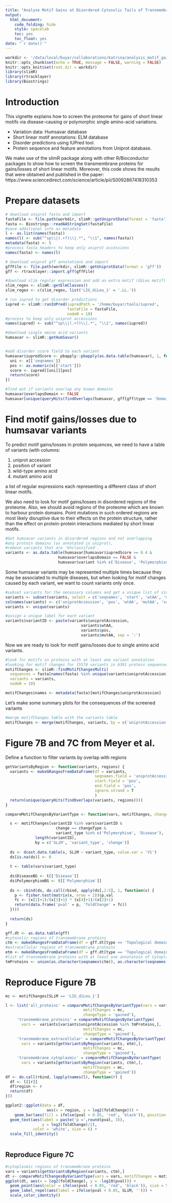 ```yaml
---
title: "Analyse Motif Gains at Disordered Cytosolic Tails of Transmembrane Proteins using Humsavar variants"
output:
  html_document:
    code_folding: hide
    style: spacelab
    toc: yes
    toc_float: yes
date: "`r date()`"
---
```


```r
workdir <- '/data/local/buyar/collaborations/katrina/analysis_motif_gains_TM_proteins'
knitr::opts_chunk$set(echo = TRUE, message = FALSE, warning = FALSE)
knitr::opts_knit$set(root.dir = workdir)
library(slimR)
library(rtracklayer)
library(Biostrings)
```


# Introduction

This vignette explains how to screen the proteome for gains of short linear motifs via disease-causing or polymorphic single amino-acid variations. 

- Variation data: Humsavar database
- Short linear motif annotations: ELM database
- Disorder predictions using IUPred tool. 
- Protein sequence and feature annotations from Uniprot database. 

We make use of the slimR package along with other R/Bioconductor packages to show how to screen the 
transmembrane proteins for gains/losses of short linear motifs. Moreover, this code shows the results that were obtained and published in the paper: https://www.sciencedirect.com/science/article/pii/S0092867418310353

# Prepare datasets
```r
# download uniprot fasta and import  
fastaFile <- file.path(workdir, slimR::getUniprotData(format = 'fasta'))
fasta <- Biostrings::readAAStringSet(fastaFile)
#save additional info as metadata
l <- as.list(names(fasta))
names(l) <- sub("^sp\\|(.+?)\\|.*", "\\1", names(fasta))
metadata(fasta) <- l
#process fasta headers to keep only uniprot accessions
names(fasta) <- names(l)

# download uniprot gff annotations and import
gffFile <- file.path(workdir, slimR::getUniprotData(format = 'gff'))
gff <- rtracklayer::import.gff(gffFile)

#download slim regular expression and add an extra motif (diLeu motif)
slim_regex <- slimR::getElmClasses()
slim_regex <- c(slim_regex, list('LIG_diLeu_1' = '.LL.'))

# run iupred to get disorder predictions 
iupred <- slimR::runIUPred(iupredPath = '/home/buyar/tools/iupred', 
                           fastaFile = fastaFile, 
                           nodeN = 10)
#process to keep only uniprot accessions
names(iupred) <- sub("^sp\\|(.+?)\\|.*", "\\1", names(iupred))

#download single amino acid variants 
humsavar <- slimR::getHumSavar()


#add disorder score field to each variant
humsavar$iupredScore <- pbapply::pbapply(as.data.table(humsavar), 1, function(x) {
  uni <- x[['seqnames']]
  pos <- as.numeric(x[['start']])
  score <- iupred[[uni]][pos]
  return(score)
})

#find out if variants overlap any known domains 
humsavar$overlapsDomain <- FALSE
humsavar[unique(queryHits(findOverlaps(humsavar, gff[gff$type == 'Domain',]))),]$overlapsDomain <- TRUE

```

# Find motif gains/losses due to humsavar variants

To predict motif gains/losses in protein sequences, we need to have a 
table of variants (with columns: 

1. uniprot accession 
2. position of variant
3. wild-type amino acid
4. mutant amino acid 

a list of regular expressions each representing a different class
of short linear motifs. 

We also need to look for motif gains/losses in disordered regions of the proteome. Also, we should avoid 
regions of the proteome which are known to harbour protein domains. Point mutations in such ordered regions are most likely disruptive due to their effects on the protein structure, rather than the effect on protein-protein interactions mediated by short linear motifs. 

```r
#Get humsavar variants in disordered regions and not overlapping
#any protein domains (as annotated in uniprot),
#remove variants that are 'Unclassified'. 
variants <- as.data.table(humsavar[humsavar$iupredScore >= 0.4 & 
                       humsavar$overlapsDomain == FALSE & 
                       humsavar$variant %in% c('Disease', 'Polymorphism'),])
```

Some humsavar variants may be represented multiple times 
because they may be associated to multiple diseases, 
but when looking for motif changes caused by each variant, 
we want to count variants only once. 

```r
#subset variants for the necessary columns and get a unique list of single amino acid variants 
variants <- subset(variants, select = c('seqnames', 'start', 'wtAA', 'mutAA', 'variant'))
colnames(variants) <- c('uniprotAccession', 'pos', 'wtAA', 'mutAA', 'variant_type')
variants <- unique(variants)

#assign a unique label for each variant
variants$variantID <- paste(variants$uniprotAccession, 
                                 variants$wtAA,
                                 variants$pos,
                                 variants$mutAA, sep = ':')

```

Now we are ready to look for motif gains/losses due to single amino acid variants. 
```r
#look for motifs in proteins with at least one variant annotation
#looking for motif changes for 15574 variants in 6391 protein sequences takes about 10 minutes 
motifChanges <- slimR::findMotifChangesMulti(
  sequences = fasta[names(fasta) %in% unique(variants$uniprotAccession)], 
  variants = variants, 
  nodeN = 10)

motifChanges$names <- metadata(fasta)[motifChanges$uniprotAccession]
```

Let's make some summary plots for the consequences of the screened variants 
```r
#merge motifChanges table with the variants table
motifChanges <- merge(motifChanges, variants, by = c('uniprotAccession', 'pos', 'wtAA', 'mutAA'))
```

# Figure 7B and 7C from Meyer et al. 

Define a function to filter variants by overlap with regions 
```r

getVariantsByRegion <- function(variants, regions) {
  variants <- makeGRangesFromDataFrame(df = variants, 
                                       seqnames.field = 'uniprotAccession', 
                                       start.field = 'pos',
                                       end.field = 'pos',
                                       ignore.strand = T 
                                       )
  return(unique(queryHits(findOverlaps(variants, regions))))
}

compareMotifChangesByVariantType <- function(vars, motifChanges, changeType = 'gained') {

  s <- motifChanges[variantID %in% vars$variantID & 
                      change == changeType & 
                      variant_type %in% c('Polymorphism', 'Disease'),
             length(variantID), 
             by = c('SLiM', 'variant_type', 'change')]
  
  ds <- dcast.data.table(s, SLiM ~ variant_type, value.var = 'V1')
  ds[is.na(ds)] <- 0
  
  t <- table(vars$variant_type)
  
  ds$DiseaseBG <- t[['Disease']]
  ds$PolymorphismBG <- t[['Polymorphism']]
  
  ds <- cbind(ds, do.call(rbind, apply(ds[,2:5], 1, function(x) {
    p <- fisher.test(matrix(x, nrow = 2))$p.val
    fc <- (x[1]+1)/(x[3]+1) * (x[4]+1)/(x[2]+1)
    return(data.frame('pval' = p, 'foldChange' = fc))
  })))
  
  return(ds)
}

```


```r
gff.dt <- as.data.table(gff)
#cytosolic regions of transmembrane proteins
ctm <- makeGRangesFromDataFrame(df = gff.dt[type == 'Topological domain' & Note == 'Cytoplasmic',])
#extracellular regions of transmembrane proteins
etm <- makeGRangesFromDataFrame(df = gff.dt[type == 'Topological domain' & Note == 'Extracellular',])
#list of transmembrane proteins with at least one annotatoin of Cytoplasmic or Extracellular regions
tmProteins <- union(as.character(seqnames(ctm)), as.character(seqnames(etm)))
```


# Reproduce Figure 7B
```r
mc <- motifChanges[SLiM == 'LIG_diLeu_1']

l <- list('all_proteins' = compareMotifChangesByVariantType(vars = variants, 
                                  motifChanges = mc, 
                                  changeType = 'gained'),
     'transmembrane_proteins' = compareMotifChangesByVariantType(
       vars =  variants[variants$uniprotAccession %in% tmProteins,], 
                                  motifChanges = mc, 
                                  changeType = 'gained'),
     'transmembrane_extracellular' = compareMotifChangesByVariantType(
       vars = variants[getVariantsByRegion(variants, etm),], 
                                  motifChanges = mc, 
                                  changeType = 'gained'),
     'transmembrane_cytoplasmic' = compareMotifChangesByVariantType(
       vars = variants[getVariantsByRegion(variants, ctm),], 
                                  motifChanges = mc, 
                                  changeType = 'gained'))
df <- do.call(rbind, lapply(names(l), function(r) {
  df <- l[[r]]
  df$region <- r
  return(df)
}))

ggplot2::ggplot(data = df,
                  aes(x = region, y = log2(foldChange))) +
    geom_bar(aes(fill = ifelse(pval < 0.05, 'red', 'black')), position = 'dodge', stat = 'identity') +
  geom_text(aes(label = paste('p =',round(pval, 3)), 
                y = log2(foldChange)/2), 
            color = 'white', size = 6) + 
  scale_fill_identity()
    
```

## Reproduce Figure 7C

```r
#cytoplasmic regions of transmembrane proteins
vars = variants[getVariantsByRegion(variants, ctm),]
dt <- compareMotifChangesByVariantType(vars = vars, motifChanges = motifChanges, changeType = 'gained')
ggplot(dt, aes(x = log2(foldChange), y = -log10(pval))) + 
  geom_point(aes(color = ifelse(pval < 0.05, 'red', 'black')), size = 5, alpha = 0.4) + 
  geom_label_repel(aes(label = ifelse(pval < 0.05, SLiM, ''))) + 
  scale_color_identity()
```

